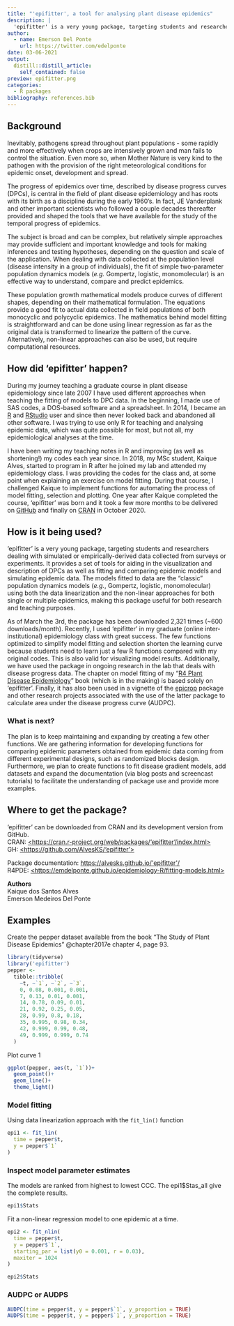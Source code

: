 ```yaml
---
title: "'epifitter', a tool for analysing plant disease epidemics"
description: |
  'epifitter' is a very young package, targeting students and researchers dealing with simulated or empirically-derived data collected from surveys or experiments. It provides a set of tools for aiding in the visualization and description of DPCs as well as fitting and comparing epidemic models and simulating epidemic data.
author:
  - name: Emerson Del Ponte
    url: https://twitter.com/edelponte
date: 03-06-2021
output:
  distill::distill_article:
    self_contained: false
preview: epifitter.png
categories: 
  - R packages
bibliography: references.bib
---
```


## Background
Inevitably, pathogens spread throughout plant populations - some rapidly and more effectively when crops are intensively grown and man fails to control the situation. Even more so, when Mother Nature is very kind to the pathogen with the provision of the right meteorological conditions for epidemic onset, development and spread.

The progress of epidemics over time, described by disease progress curves (DPCs), is central in the field of plant disease epidemiology and has roots with its birth as a discipline during the early 1960's. In fact, JE Vanderplank and other important scientists who followed a couple decades thereafter provided and shaped the tools that we have available for the study of the temporal progress of epidemics.

The subject is broad and can be complex, but relatively simple approaches may provide sufficient and important knowledge and tools for making inferences and testing hypotheses, depending on the question and scale of the application. When dealing with data collected at the population level (disease intensity in a group of individuals), the fit of simple two-parameter population dynamics models (_e.g._ Gompertz, logistic, monomolecular) is an effective way to understand, compare and predict epidemics.

These population growth mathematical models produce curves of different shapes, depending on their mathematical formulation. The equations provide a good fit to actual data collected in field populations of both monocyclic and polycyclic epidemics. The mathematics behind model fitting is straightforward and can be done using linear regression as far as the original data is transformed to linearize the pattern of the curve. Alternatively, non-linear approaches can also be used, but require computational resources.

## How did 'epifitter' happen?

During my journey teaching a graduate course in plant disease epidemiology since late 2007 I have used different approaches when teaching the fitting of models to DPC data. In the beginning, I made use of SAS codes, a DOS-based software and a spreadsheet. In 2014, I became an [R](https://www.r-project.org/) and [RStudio](https://rstudio.com) user and since then never looked back and abandoned all other software. I was trying to use only R for teaching and analysing epidemic data, which was quite possible for most, but not all, my epidemiological analyses at the time.

I have been writing my teaching notes in R and improving (as well as shortening!) my codes each year since. In 2018, my MSc student, Kaique Alves, started to program in R after he joined my lab and attended my epidemiology class. I was providing the codes for the class and, at some point when explaining an exercise on model fitting. During that course, I challenged Kaique to implement functions for automating the process of model fitting, selection and plotting. One year after Kaique completed the course, 'epifitter' was born and it took a few more months to be delivered on [GitHub](https://github.com/AlvesKS/'epifitter') and finally on [CRAN](https://cran.r-project.org/web/packages/'epifitter'/index.html) in October 2020.

## How is it being used?

'epifitter' is a very young package, targeting students and researchers dealing with simulated or empirically-derived data collected from surveys or experiments. It provides a set of tools for aiding in the visualization and description of DPCs as well as fitting and comparing epidemic models and simulating epidemic data. The models fitted to data are the "classic" population dynamics models (_e.g._, Gompertz, logistic, monomolecular) using both the data linearization and the non-linear approaches for both single or multiple epidemics, making this package useful for both research and teaching purposes.

As of March the 3rd, the package has been downloaded 2,321 times (\~600 downloads/month). Recently, I used 'epifitter' in my graduate (online inter-institutional) epidemiology class with great success. The few functions optimized to simplify model fitting and selection shorten the learning curve because students need to learn just a few R functions compared with my original codes. This is also valid for visualizing model results. Additionally, we have used the package in ongoing research in the lab that deals with disease progress data. The chapter on model fitting of my "[R4 Plant Disease Epidemiology](https://emdelponte.github.io/epidemiology-R/fitting-models.html)" book (which is in the making) is based solely on 'epifitter'. Finally, it has also been used in a vignette of the [epicrop](https://adamhsparks.github.io/epicrop/) package and other research projects associated with the use of the latter package to calculate area under the disease progress curve (AUDPC).

### What is next? 

The plan is to keep maintaining and expanding by creating a few other functions. We are gathering information for developing functions for comparing epidemic parameters obtained from epidemic data coming from different experimental designs, such as randomized blocks design. Furthermore, we plan to create functions to fit disease gradient models, add datasets and expand the documentation (via blog posts and screencast tutorials) to facilitate the understanding of package use and provide more examples.

## Where to get the package?

'epifitter' can be downloaded from CRAN and its development version from GitHub. \
CRAN: [<https://cran.r-project.org/web/packages/'epifitter'/index.html>](https://cran.r-project.org/web/packages/'epifitter'/index.html){.uri} \
GH: [<https://github.com/AlvesKS/'epifitter'>](https://github.com/AlvesKS/'epifitter'){.uri}

Package documentation: <https://alvesks.github.io/'epifitter'/> \
R4PDE: [<https://emdelponte.github.io/epidemiology-R/fitting-models.html>](https://emdelponte.github.io/epidemiology-R/fitting-models.html){.uri}

**Authors**\
Kaique dos Santos Alves \
Emerson Medeiros Del Ponte

## Examples

Create the pepper dataset available from the book "The Study of Plant Disease Epidemics" @chapter2017e chapter 4, page 93.

```r
library(tidyverse)
library('epifitter')
pepper <-
  tibble::tribble(
    ~t, ~`1`, ~`2`, ~`3`,
    0, 0.08, 0.001, 0.001,
    7, 0.13, 0.01, 0.001,
    14, 0.78, 0.09, 0.01,
    21, 0.92, 0.25, 0.05,
    28, 0.99, 0.8, 0.18,
    35, 0.995, 0.98, 0.34,
    42, 0.999, 0.99, 0.48,
    49, 0.999, 0.999, 0.74
  )

```

Plot curve 1

```r
ggplot(pepper, aes(t, `1`))+
  geom_point()+
  geom_line()+
  theme_light()
```

### Model fitting

Using data linearization approach with the `fit_lin()` function

```r
epi1 <- fit_lin(
  time = pepper$t,
  y = pepper$`1`
)
```

### Inspect model parameter estimates

The models are ranked from highest to lowest CCC. The epi1\$Stas_all give the complete results.

```r
epi1$Stats
```

Fit a non-linear regression model to one epidemic at a time.

```r
epi2 <- fit_nlin(
  time = pepper$t,
  y = pepper$`1`,
  starting_par = list(y0 = 0.001, r = 0.03),
  maxiter = 1024
)

epi2$Stats
```

### AUDPC or AUDPS

```r
AUDPC(time = pepper$t, y = pepper$`1`, y_proportion = TRUE)
AUDPS(time = pepper$t, y = pepper$`1`, y_proportion = TRUE)
```
